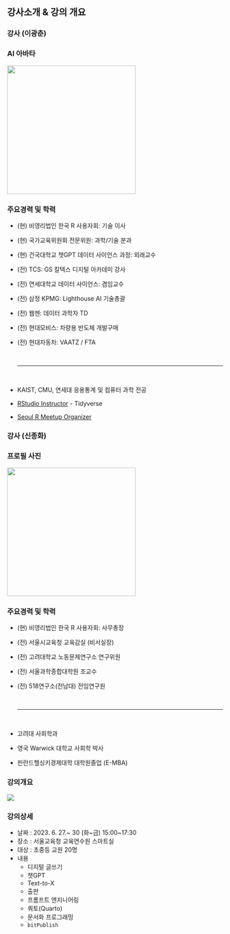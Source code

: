 ## 강사소개 & 강의 개요 {.smaller}

::: panel-tabset
### 강사 (이광춘)

::: {layout-ncol="2"}
### AI 아바타

![](img/profile.png){.absolute top="0" right="0" width="300"}

### 주요경력 및 학력

-   (현) 비영리법인 한국 R 사용자회: 기술 이사

-   (현) 국가교육위원회 전문위원: 과학/기술 분과

-   (현) 건국대학교 챗GPT 데이터 사이언스 과정: 외래교수

-   (전) TCS: GS 칼텍스 디지털 아카데미 강사

-   (전) 연세대학교 데이터 사이언스: 겸임교수

-   (전) 삼정 KPMG: Lighthouse AI 기술총괄

-   (전) 웹젠: 데이터 과학자 TD

-   (전) 현대모비스: 차량용 반도체 개발구매 <br>

-   (전) 현대자동차: VAATZ / FTA <br>

    <br> <hr> <br>

-   KAIST, CMU, 연세대 응용통계 및 컴퓨터 과학 전공

-   [RStudio Instructor](https://education.rstudio.com/trainers/people/lee+kwangchun/) - Tidyverse

-   [Seoul R Meetup Organizer](https://r2bit.com/seoul-r/)
:::

### 강사 (신종화)

::: {layout-ncol="2"}
### 프로필 사진

![](img/shin_jh.png){.absolute top="0" right="0" width="300"}

### 주요경력 및 학력

-   (현) 비영리법인 한국 R 사용자회: 사무총장
-   (전) 서울시교육청 교육감실 (비서실장)
-   (전) 고려대학교 노동문제연구소 연구위원
-   (전) 서울과학종합대학원  조교수
-   (전) 518연구소(전남대) 전임연구원

    <br> <hr> <br>

-   고려대 사회학과
-   영국 Warwick 대학교 사회학 박사
-   핀란드헬싱키경제대학 대학원졸업 (E-MBA)

:::


### 강의개요

::: {layout-ncol="2"}

![](img/sen_logo.png)

### 강의상세

- 날짜 : 2023. 6. 27.~ 30 (화~금) 15:00~17:30
- 장소 : 서울교육청 교육연수원 스마트실
- 대상 : 초중등 교원 20명
- 내용
  - 디지털 글쓰기
  - 챗GPT
  - Text-to-X
  - 출판
  - 프롬프트 엔지니어링
  - 쿼토(Quarto)
  - 문서화 프로그래밍
  - `bitPublish`
:::
:::

